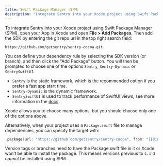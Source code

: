 ```yaml
---
title: Swift Package Manager (SPM)
description: "Integrate Sentry into your Xcode project using Swift Package Manager (SPM)."
---
```


To integrate Sentry into your Xcode project using Swift Package Manager (SPM), open your App in Xcode and open **File > Add Packages**. Then add the SDK by entering the git repo url in the top right search field:

```
https://github.com/getsentry/sentry-cocoa.git
```

You can define your dependency rule by selecting the SDK version (or branch), and then click the "Add Package" button.
You will then be prompted to choose one of the options `Sentry`, `Sentry-Dynamic` or `SentrySwiftUI`.

- `Sentry` is the static framework, which is the recommended option if you prefer a fast app start time.
- `Sentry-Dynamic` is the dynamic framework.
- `SentrySwiftUI` is used to track performance of SwiftUI views, see more information in the [docs](https://docs.sentry.io/platforms/apple/guides/ios/tracing/instrumentation/swiftui-instrumentation/).

<Alert>
  Xcode allows you to choose many options, but you should choose only one of the
  options above.
</Alert>

Alternatively, when your project uses a `Package.swift` file to manage dependencies, you can specify the target with:

```swift {tabTitle:Swift}
.package(url: "https://github.com/getsentry/sentry-cocoa", from: "{{@inject packages.version('sentry.cocoa') }}"),
```

<Alert>

Version tags or branches need to have the Package.swift file in it or Xcode won't be able to install the package. This means versions previous to `4.4.3` _cannot_ be installed using SPM.

 </Alert>
